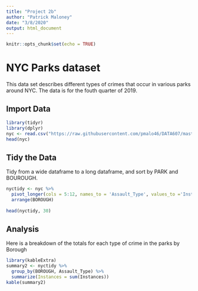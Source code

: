 ---
title: "Project 2b"
author: "Patrick Maloney"
date: "3/8/2020"
output: html_document
---

```{r setup, include=FALSE}
knitr::opts_chunk$set(echo = TRUE)
```

# NYC Parks dataset
This data set describes different types of crimes that occur in various parks around NYC. The data is for the fouth quarter of 2019. 

## Import Data
```{r}
library(tidyr)
library(dplyr)
nyc <- read.csv("https://raw.githubusercontent.com/pmalo46/DATA607/master/nyc-park-crime-stats-q4-2019.csv")
head(nyc)
```

## Tidy the Data
Tidy from a wide dataframe to a long dataframe, and sort by PARK and BOUROUGH.

```{r}
nyctidy <- nyc %>%
  pivot_longer(cols = 5:12, names_to = 'Assault_Type', values_to ='Instances') %>%
  arrange(BOROUGH)
  
head(nyctidy, 30)
```

## Analysis

Here is a breakdown of the totals for each type of crime in the parks by Borough

```{r}
library(kableExtra)
summary2 <- nyctidy %>%
  group_by(BOROUGH, Assault_Type) %>%
  summarize(Instances = sum(Instances))
kable(summary2)
```


